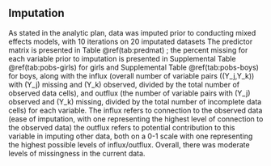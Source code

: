 ## Imputation

As stated in the analytic plan, data was imputed prior to conducting mixed effects models, with 10 iterations on 20 imputated datasets  The predictor matrix is presented in Table \@ref(tab:predmat) ; the percent missing for each variable prior to imputation is presented in Supplemental Table \@ref(tab:pobs-girls) for girls and Supplemental Table \@ref(tab:pobs-boys) for boys, along with the influx (overall number of variable pairs \((Y_j,Y_k)\) with \(Y_j\) missing and \(Y_k\) observed, divided by the total number of observed data cells), and outflux (the number of variable pairs with \(Y_j\) observed and \(Y_k\) missing, divided by the total number of incomplete data cells) for each variable. The influx refers to connection to the observed data (ease of imputation, with one representing the highest level of connection to the observed data) the outflux refers to potential contribution to this variable in imputing other data, both on a 0-1 scale with one representing the highest possible levels of influx/outflux. Overall, there was moderate levels of missingness in the current data.